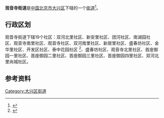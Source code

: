 {{中国乡级行政区
|景观照片文件名 = Headquarters of Yili Bread and Arctic Ocean Company (20201019151253).jpg
|景观照片描述 = 北京一轻食品集团（[[义利|义利]]-[[北冰洋汽水|北冰洋]]工厂）
|汉语拼音 = 
|其他语言 = 
|其他语言名称 = 
|旧称 = 
|地名出处 = 
|位置图文件名 = 
|位置图描述 = 
|自定义图片= 
|建置时间 = 
|政府驻地 = 
|毗邻 = 
|总面积 = 
|总人口 = 
|总人口年份 = 
|户籍人口 = 
|户籍人口年份 = 
|常住人口 = 
|常住人口年份 = 
|人口密度 = 
|GDP = 
|GDP年份 = 
|邮政编码 = 102600
|电话区号 = 10
|官方网站 = 
|网站名称 = 
|11/01/15/009/000}}
'''观音寺街道'''是[[中华人民共和国|中国]][[北京市|北京市]][[大兴区|大兴区]]下辖的一个[[街道|街道]]<ref>{{Cite web |url=http://www.chinaquhua.cn/beijing/daxingqu_guanyinsijiedao.html |title=观音寺街道 |access-date=2011-08-06 |archive-date=2011-11-28 |archive-url=https://web.archive.org/web/20111128130538/http://www.chinaquhua.cn/beijing/daxingqu_guanyinsijiedao.html |dead-url=no }}</ref>。

==行政区划==
观音寺街道下辖19个社区：双河北里社区、新安里社区、团河社区、南湖园社区、观音寺南里社区、观音寺社区、双河南里社区、新居里社区、盛春坊社区、金华里社区、开发区社区、泰中花园社区 <ref>{{Cite web |url=http://www.xzqh.org/html/2008/0617/365.html |title=大兴区行政区划 |access-date=2011-08-06 |archive-date=2011-09-20 |archive-url=https://web.archive.org/web/20110920183317/http://www.xzqh.org/html/2008/0617/365.html |dead-url=no }}</ref>、盛春坊社区、观音寺北里社区、首座御园一里社区、首座御园二里社区、首座御园三里社区、首座御园四里社区、双河北里尚城社区。

==参考资料==
{{Reflist|2}}

{{大兴区行政区划}}
{{北京行政区划小作品}}

[[Category:大兴区街道|Category:大兴区街道]]